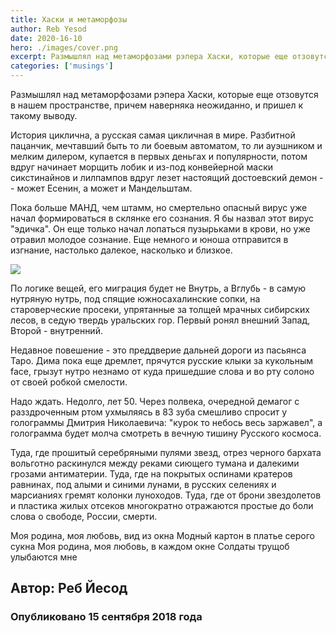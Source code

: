 ```yaml
---
title: Хаски и метаморфозы
author: Reb Yesod
date: 2020-16-10
hero: ./images/cover.png
excerpt: Размышлял над метаморфозами рэпера Хаски, которые еще отзовутся в нашем пространстве
categories: ['musings']
---
```


Размышлял над метаморфозами рэпера Хаски, которые еще отзовутся в нашем пространстве, причем наверняка неожиданно, и пришел к такому выводу.

История циклична, а русская самая цикличная в мире. Разбитной пацанчик, мечтавший быть то ли боевым автоматом, то ли ауэшником и мелким дилером, купается в первых деньгах и популярности, потом вдруг начинает морщить лобик и из-под конвейерной маски сикстинайнов и лилпампов вдруг лезет настоящий достоевский демон -- может Есенин, а может и Мандельштам. 

Пока больше МАНД, чем штамм, но смертельно опасный вирус уже начал формироваться в склянке его сознания. Я бы назвал этот вирус "эдичка". Он еще только начал лопаться пузырьками в крови, но уже отравил молодое сознание. Еще немного и юноша отправится в изгнание, настолько далекое, насколько и близкое. 

![](./images/stamm.jpg)

По логике вещей, его миграция будет не Внутрь, а Вглубь - в самую нутряную нутрь, под спящие южносахалинские сопки, на староверческие просеки, упрятанные за толщей мрачных сибирских лесов, в седую твердь уральских гор. Первый ронял внешний Запад, Второй - внутренний.

Недавное повешение - это преддверие дальней дороги из пасьянса Таро. Дима пока еще дремлет, прячутся русские клыки за кукольным face, грызут нутро незнамо от куда пришедшие слова и во рту  солоно от своей робкой смелости.

Надо ждать. Недолго, лет 50. Через полвека, очередной демагог с разздроченным ртом ухмыляясь в 83 зуба смешливо спросит у голограммы Дмитрия Николаевича: "курок то небось весь заржавел", а голограмма будет молча смотреть в вечную тишину Русского космоса.

Туда, где прошитый серебряными пулями звезд, отрез черного бархата вольготно раскинулся между реками сиющего тумана и далекими грозами антиматерии. Туда, где на покрытых оспинами кратеров равнинах, под алыми и синими лунами, в русских селениях и марсианиях гремят колонки луноходов.  Туда, где от брони звездолетов  и пластика жилых отсеков многократно отражаются простые до боли слова о свободе, России, смерти.

Моя родина, моя любовь, вид из окна 
Модный картон в платье серого сукна 
Моя родина, моя любовь, в каждом окне 
Солдаты трущоб улыбаются мне

## Автор: Реб Йесод

### Опубликовано 15 сентября 2018 года

